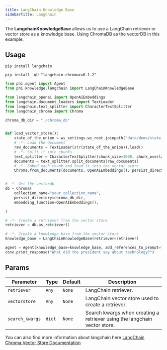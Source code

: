 ```yaml
---
title: LangChain Knowledge Base
sidebarTitle: LangChain
---
```


The **LangchainKnowledgeBase** allows us to use a LangChain retriever or vector store as a knowledge base.
Using ChromaDB as the vectorDB in this example.
## Usage

```shell
pip install langchain
```

```shell
pip install -qU "langchain-chroma>=0.1.2"
```

```python langchain_kb.py
from phi.agent import Agent
from phi.knowledge.langchain import LangChainKnowledgeBase

from langchain_openai import OpenAIEmbeddings
from langchain.document_loaders import TextLoader
from langchain.text_splitter import CharacterTextSplitter
from langchain_chroma import Chroma

chroma_db_dir = "./chroma_db"


def load_vector_store():
    state_of_the_union = ws_settings.ws_root.joinpath("data/demo/state_of_the_union.txt")
    # -*- Load the document
    raw_documents = TextLoader(str(state_of_the_union)).load()
    # -*- Split it into chunks
    text_splitter = CharacterTextSplitter(chunk_size=1000, chunk_overlap=0)
    documents = text_splitter.split_documents(raw_documents)
    # -*- Embed each chunk and load it into the vector store
    Chroma.from_documents(documents, OpenAIEmbeddings(), persist_directory=str(chroma_db_dir))


# -*- Get the vectordb
db = Chroma(
    collection_name="your_collection_name",  
    persist_directory=chroma_db_dir,   
    embedding_function=OpenAIEmbeddings(), 

)

# -*- Create a retriever from the vector store
retriever = db.as_retriever()

# -*- Create a knowledge base from the vector store
knowledge_base = LangChainKnowledgeBase(retriever=retriever)

agent = Agent(knowledge_base=knowledge_base, add_references_to_prompt=True)
conv.print_response("What did the president say about technology?")
```

## Params

| Parameter | Type | Default | Description |
|-----------|------|---------|-------------|
| `retriever` | `Any` | `None` | LangChain retriever. |
| `vectorstore` | `Any` | `None` | LangChain vector store used to create a retriever. |
| `search_kwargs` | `dict` | `None` | Search kwargs when creating a retriever using the langchain vector store. |

You can also find more information about langchain here [LangChain Chroma Vector Store Documentation](https://python.langchain.com/docs/integrations/vectorstores/chroma/)
